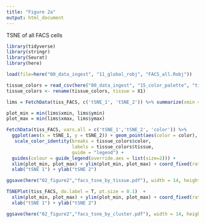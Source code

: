```yaml
---
title: "Figure 2a"
output: html_document
---
```


TSNE of all FACS cells

```r
library(tidyverse)
library(stringr)
library(Seurat)
library(here)
```

```r
load(file=here("00_data_ingest", "11_global_robj", "FACS_all.Robj"))
```

```r
tissue_colors = read_csv(here("00_data_ingest", "15_color_palette", "tissue_colors.csv"))
tissue_colors <- rename(tissue_colors, tissue = X1)
```

```r
lims = FetchData(tiss_FACS, c('tSNE_1', 'tSNE_2')) %>% summarize(xmin = min(tSNE_1), xmax = max(tSNE_1), ymin = min(tSNE_2), ymax = max(tSNE_2))

plot_min = min(lims$xmin, lims$ymin)
plot_max = min(lims$xmax, lims$ymax)

FetchData(tiss_FACS, vars.all = c('tSNE_1','tSNE_2', 'color')) %>% 
  ggplot(aes(x = tSNE_1, y = tSNE_2)) + geom_point(aes(color = color), size=0.1)  +  
   scale_color_identity(breaks = tissue_colors$color, 
                        labels = tissue_colors$tissue, 
                        guide = "legend") + 
  guides(colour = guide_legend(override.aes = list(size=2))) +
  xlim(plot_min, plot_max) + ylim(plot_min, plot_max) + coord_fixed(ratio = 1) +
  xlab("tSNE 1") + ylab("tSNE 2")

ggsave(here("02_figure2","facs_tsne_by_tissue.pdf"), width = 14, height = 7, units = "in")

TSNEPlot(tiss_FACS, do.label = T, pt.size = 0.1)  +
  xlim(plot_min, plot_max) + ylim(plot_min, plot_max) + coord_fixed(ratio = 1) +
  xlab("tSNE 1") + ylab("tSNE 2")

ggsave(here("02_figure2","facs_tsne_by_cluster.pdf"), width = 14, height = 7, units = "in")
```
